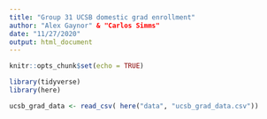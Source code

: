 ```yaml
---
title: "Group 31 UCSB domestic grad enrollment"
author: "Alex Gaynor" & "Carlos Simms"
date: "11/27/2020"
output: html_document
---
```


```r
knitr::opts_chunk$set(echo = TRUE)

library(tidyverse)
library(here)
```


```r
ucsb_grad_data <- read_csv( here("data", "ucsb_grad_data.csv"))
```

